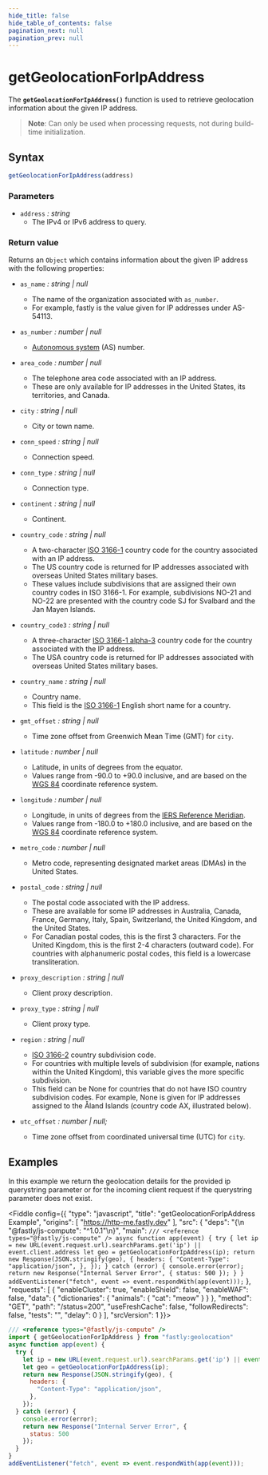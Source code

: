 ```yaml
---
hide_title: false
hide_table_of_contents: false
pagination_next: null
pagination_prev: null
---
```


# getGeolocationForIpAddress

The **`getGeolocationForIpAddress()`** function is used to retrieve geolocation information about the given IP address.

>**Note**: Can only be used when processing requests, not during build-time initialization.

## Syntax

```js
getGeolocationForIpAddress(address)
```

### Parameters

- `address` _: string_
  - The IPv4 or IPv6 address to query.

### Return value

Returns an `Object` which contains information about the given IP address with the following properties:

- `as_name`  _: string | null_
  - The name of the organization associated with `as_number`.
  - For example, fastly is the value given for IP addresses under AS-54113.

- `as_number` _: number | null_
  - [Autonomous system](https://en.wikipedia.org/wiki/Autonomous_system_(Internet)) (AS) number.

- `area_code` _: number | null_
  - The telephone area code associated with an IP address.
  - These are only available for IP addresses in the United States, its territories, and Canada.

- `city` _: string | null_
  - City or town name.

- `conn_speed` _: string | null_
  - Connection speed.

- `conn_type` _: string | null_
  - Connection type.

- `continent` _: string | null_
  - Continent.

- `country_code` _: string | null_
  - A two-character [ISO 3166-1](https://en.wikipedia.org/wiki/ISO_3166-1) country code for the country associated with an IP address.
  - The US country code is returned for IP addresses associated with overseas United States military bases.
  - These values include subdivisions that are assigned their own country codes in ISO 3166-1. For example, subdivisions NO-21 and NO-22 are presented with the country code SJ for Svalbard and the Jan Mayen Islands.

- `country_code3` _: string | null_
  - A three-character [ISO 3166-1 alpha-3](https://en.wikipedia.org/wiki/ISO_3166-1_alpha-3) country code for the country associated with the IP address.
  - The USA country code is returned for IP addresses associated with overseas United States military bases.

- `country_name` _: string | null_
  - Country name.
  - This field is the [ISO 3166-1](https://en.wikipedia.org/wiki/ISO_3166-1) English short name for a country.

- `gmt_offset` _: string | null_
  - Time zone offset from Greenwich Mean Time (GMT) for `city`.

- `latitude` _: number | null_
  - Latitude, in units of degrees from the equator.
  - Values range from -90.0 to +90.0 inclusive, and are based on the [WGS 84](https://en.wikipedia.org/wiki/World_Geodetic_System) coordinate reference system.

- `longitude` _: number | null_
  - Longitude, in units of degrees from the [IERS Reference Meridian](https://en.wikipedia.org/wiki/IERS_Reference_Meridian).
  - Values range from -180.0 to +180.0 inclusive, and are based on the [WGS 84](https://en.wikipedia.org/wiki/World_Geodetic_System) coordinate reference system.

- `metro_code` _: number | null_
  - Metro code, representing designated market areas (DMAs) in the United States.

- `postal_code` _: string | null_
  - The postal code associated with the IP address.
  - These are available for some IP addresses in Australia, Canada, France, Germany, Italy, Spain, Switzerland, the United Kingdom, and the United States.
  - For Canadian postal codes, this is the first 3 characters. For the United Kingdom, this is the first 2-4 characters (outward code). For countries with alphanumeric postal codes, this field is a lowercase transliteration.

- `proxy_description` _: string | null_
  - Client proxy description.

- `proxy_type` _: string | null_
  - Client proxy type.

- `region` _: string | null_
  - [ISO 3166-2](https://en.wikipedia.org/wiki/ISO_3166-2) country subdivision code.
  - For countries with multiple levels of subdivision (for example, nations within the United Kingdom), this variable gives the more specific subdivision.
  - This field can be None for countries that do not have ISO country subdivision codes. For example, None is given for IP addresses assigned to the Åland Islands (country code AX, illustrated below).

- `utc_offset` _: number | null;_
  - Time zone offset from coordinated universal time (UTC) for `city`.

## Examples

In this example we return the geolocation details for the provided ip querystring parameter or for the incoming client request if the querystring parameter does not exist.

<Fiddle config={{
  "type": "javascript",
  "title": "getGeolocationForIpAddress Example",
  "origins": [
    "https://http-me.fastly.dev"
  ],
  "src": {
    "deps": "{\n  \"@fastly/js-compute\": \"^1.0.1\"\n}",
    "main": `
/// <reference types="@fastly/js-compute" />
async function app(event) {
  try {
    let ip = new URL(event.request.url).searchParams.get('ip') || event.client.address
    let geo = getGeolocationForIpAddress(ip);
    return new Response(JSON.stringify(geo), {
      headers: {
        "Content-Type": "application/json",
      },
    });
  } catch (error) {
    console.error(error);
    return new Response("Internal Server Error", {
      status: 500
    });
  }
}
addEventListener("fetch", event => event.respondWith(app(event)));
`
  },
  "requests": [
    {
      "enableCluster": true,
      "enableShield": false,
      "enableWAF": false,
      "data": {
         "dictionaries": {
           "animals": {
             "cat": "meow"
           }
         }
       },
      "method": "GET",
      "path": "/status=200",
      "useFreshCache": false,
      "followRedirects": false,
      "tests": "",
      "delay": 0
    }
  ],
  "srcVersion": 1
}}>

```js
/// <reference types="@fastly/js-compute" />
import { getGeolocationForIpAddress } from "fastly:geolocation"
async function app(event) {
  try {
    let ip = new URL(event.request.url).searchParams.get('ip') || event.client.address
    let geo = getGeolocationForIpAddress(ip);
    return new Response(JSON.stringify(geo), {
      headers: {
        "Content-Type": "application/json",
      },
    });
  } catch (error) {
    console.error(error);
    return new Response("Internal Server Error", {
      status: 500
    });
  }
}
addEventListener("fetch", event => event.respondWith(app(event)));
```

</Fiddle>